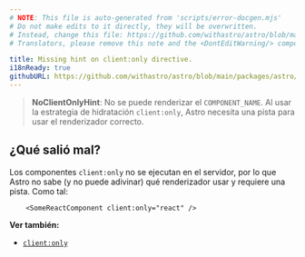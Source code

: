 ```yaml
---
# NOTE: This file is auto-generated from 'scripts/error-docgen.mjs'
# Do not make edits to it directly, they will be overwritten.
# Instead, change this file: https://github.com/withastro/astro/blob/main/packages/astro/src/core/errors/errors-data.ts
# Translators, please remove this note and the <DontEditWarning/> component.

title: Missing hint on client:only directive.
i18nReady: true
githubURL: https://github.com/withastro/astro/blob/main/packages/astro/src/core/errors/errors-data.ts
---
```


> **NoClientOnlyHint**: No se puede renderizar el `COMPONENT_NAME`. Al usar la estrategia de hidratación `client:only`, Astro necesita una pista para usar el renderizador correcto.

## ¿Qué salió mal?

Los componentes `client:only` no se ejecutan en el servidor, por lo que Astro no sabe (y no puede adivinar) qué renderizador usar y requiere una pista. Como tal:

```astro
	<SomeReactComponent client:only="react" />
```

**Ver también:**

-  [`client:only`](/es/reference/directives-reference/#clientonly)
